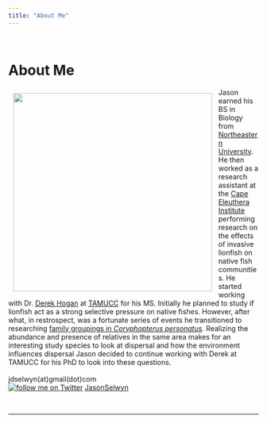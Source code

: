 ```yaml
---
title: "About Me"
---
```

<!--hello, this is an html comment--> 
<!--the title here NORMALLY controls the big text at the top of this web page as well as the title shown within the tab but I changed that so this title only controls the text within the tab for all .Rmds/.htmls (the change is coded within the in_header.html) because I wanted the information in the tab to say something different than the text at the top of each web page--> 
<br>
<!-- anything within carrots is html code that will by knitted into the .html output my knitting the .rmd-->
<!-- br means break and inserts an empty line, i think the size of the break is based on the default size of the body text-->

# About Me
<!-- header 1, aka the large font that is centered at the top of the web page, best to leave a line between headers and other code, otherwise sometimes rmd won't format them correctly -->


<!--the code below indicates this is a code block containing code (within the ```) in the language css and we don't want this code to be echoed onto the website (echo=F)-->
<!--note: no comments can be made within the code block bc rmd is weird so all comments will be below the block and will occur below a comment out version of the thing excatly as it appears within the block,--> 
<!-- ```{css, echo=FALSE}
<!-- img { -->
<!--     width:  400px; -->
<!--     height: 400px; -->
<!--     padding: 10px; -->
<!--     object-fit: cover; -->
<!-- } -->
<!-- in this css code block the images called within the rest of this web page (with the html tag "img") are formatted to all be the same size (height:400px; and width:400px; means a square with a height and width of 400 pixels each) with 10 pixels of padding around it (padding: 10px; keeps from the text being too close to it)
object-fit: cover; defines how the actual image fits within the image container that is made by the height, width and padding commands above), this ensures that if the raw image is bigger or smaller than the set height and width, it will be resized to take up all available space while maintaining the right aspect ratio, if you don't like how one of the images looks here DO NOT CHANGE THIS instead crop the image differently -->
<!-- removing the above code from working bc I want to add in twitter images, this formatting will now be in each image itself instead of above-->

<img src="images/jason2.jpg" width="400px" height="400px" align="left" style= "padding: 10px; object-fit: cover">
<!-- this is html that calls the container "img" (styled above in css) and fills it with the image linked within the src="path/to/img/from/rproj/dir"
align="left" aligns this image to the LEFT of the screen 
height=400px and width=400px means a square with a height and width of 400 pixels each
style = everything that follows after this is css code 
"padding: 10px; gives 10 pixels of padding around it the image 
object-fit: cover;" defines how the actual image fits within the image container that is made by the height, width and padding commands above), this ensures that if the raw image is bigger or smaller than the set height and width, it will be resized to take up all available space while maintaining the right aspect ratio, if you don't like how one of the images looks here DO NOT CHANGE THIS instead crop the image differently-->

<!-- <br> -->
<!-- for each person, I currently have set the image (see above) then one break (this line) then their name as a h4 (see below)-->


<!-- 4 hastags mean this is a header of size h4, the fourth biggest (size set in style.css), this size is currently consistent for all people's names within this page-->

<!-- 6 hastags mean this is a header of size h6, the fourth biggest (size set in style.css)-->

Jason earned his BS in Biology from [Northeastern University](https://www.northeastern.edu/). He then worked as a research assistant at the [Cape Eleuthera Institute](http://www.ceibahamas.org/) performing research on the effects of invasive lionfish on native fish communities. He started working with Dr. [Derek Hogan](https://derekhoganresearch.wordpress.com/) at [TAMUCC](https://tamucc.edu/) for his MS. Initially he planned to study if lionfish act as a strong selective pressure on native fishes. However, after what, in restrospect, was a fortunate series of events he transitioned to researching [family groupings in <i>Coryphopterus personatus</i>](https://doi.org/10.1371/journal.pone.0153381). Realizing the abundance and presence of relatives in the same area makes for an interesting study species to look at dispersal and how the environment influences dispersal Jason decided to continue working with Derek at TAMUCC for his PhD to look into these questions. 
<!-- body text about the person (size set in style.css)-->
<br><br>
jdselwyn(at)gmail(dot)com
<br>
<a target="_blank" title="follow me on Twitter" href="https://www.twitter.com/jasonselwyn"><img alt="follow me on Twitter" src="https://c866088.ssl.cf3.rackcdn.com/assets/twitter30x30.png" border=0></a> [JasonSelwyn](https://www.twitter.com/jasonselwyn)

<br>

<!-- after each person I have inserted two separated breaks (takes up more space than 2 together... not sure why) and then the *** which draws a line -->

***
